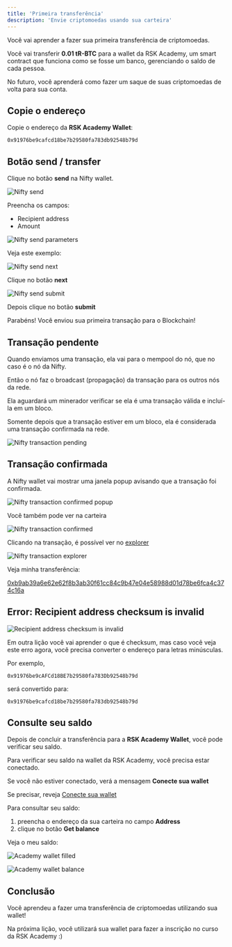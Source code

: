 ---
title: 'Primeira transferência'
description: 'Envie criptomoedas usando sua carteira'
---

Você vai aprender a fazer sua primeira transferência de criptomoedas.

Você vai transferir **0.01 tR-BTC** para a wallet da RSK Academy, um smart contract
que funciona como se fosse um banco, gerenciando o saldo de cada pessoa.

No futuro, você aprenderá como fazer um saque de suas criptomoedas de volta para sua conta.

## Copie o endereço

Copie o endereço da **RSK Academy Wallet**:

```
0x91976be9cafcd18be7b29580fa783db92548b79d
```

## Botão send / transfer

Clique no botão **send** na Nifty wallet.

![Nifty send](/img/courses/dev/01/first-transfer/image-01.png)

Preencha os campos:

- Recipient address
- Amount

![Nifty send parameters](/img/courses/dev/01/first-transfer/image-02.png)

Veja este exemplo:

![Nifty send next](/img/courses/dev/01/first-transfer/image-03.png)

Clique no botão **next**

![Nifty send submit](/img/courses/dev/01/first-transfer/image-05.png)

Depois clique no botão **submit**

Parabéns! Você enviou sua primeira transação para o Blockchain!

## Transação pendente

Quando enviamos uma transação, ela vai para o mempool do nó, que no caso é o nó da Nifty.

Então o nó faz o broadcast (propagação) da transação para os outros nós da rede.

Ela aguardará um minerador verificar se ela é uma transação válida e incluí-la em um bloco.

Somente depois que a transação estiver em um bloco, ela é considerada uma transação confirmada na rede.

![Nifty transaction pending](/img/courses/dev/01/first-transfer/image-06.png)

## Transação confirmada

A Nifty wallet vai mostrar uma janela popup avisando que a transação foi confirmada.

![Nifty transaction confirmed popup](/img/courses/dev/01/first-transfer/image-07.png)

Você também pode ver na carteira

![Nifty transaction confirmed](/img/courses/dev/01/first-transfer/image-08.png)

Clicando na transação, é possível ver no [explorer](https://explorer.testnet.rsk.co/)

![Nifty transaction explorer](/img/courses/dev/01/first-transfer/image-09.png)

Veja minha transferência:

[0xb9ab39a6e62e62f8b3ab30f61cc84c9b47e04e58988d01d78be6fca4c374c16a](https://explorer.testnet.rsk.co/tx/0xb9ab39a6e62e62f8b3ab30f61cc84c9b47e04e58988d01d78be6fca4c374c16a)

## Error: Recipient address checksum is invalid

![Recipient address checksum is invalid](/img/courses/dev/01/first-transfer/image-04.png)

Em outra lição você vai aprender o que é checksum,
mas caso você veja este erro agora,
você precisa converter o endereço para letras minúsculas.

Por exemplo,

`0x91976be9cAFCd18BE7b29580fa783Db92548b79d`

será convertido para:

`0x91976be9cafcd18be7b29580fa783db92548b79d`

## Consulte seu saldo

Depois de concluir a transferência para a **RSK Academy Wallet**,
você pode verificar seu saldo.

Para verificar seu saldo na wallet da RSK Academy, você precisa estar conectado.

Se você não estiver conectado, verá a mensagem **Conecte sua wallet**

Se precisar, reveja
[Conecte sua wallet](/courses/dev/01/connecting-to-academy)

<AcademyWallet />

Para consultar seu saldo:

1. preencha o endereço da sua carteira no campo **Address**
2. clique no botão **Get balance**

Veja o meu saldo:

![Academy wallet filled](/img/courses/dev/01/first-transfer/image-12.png)

![Academy wallet balance](/img/courses/dev/01/first-transfer/image-13.png)

## Conclusão

Você aprendeu a fazer uma transferência de criptomoedas utilizando sua wallet!

Na próxima lição, você utilizará sua wallet para fazer a inscrição no curso da RSK Academy :)
